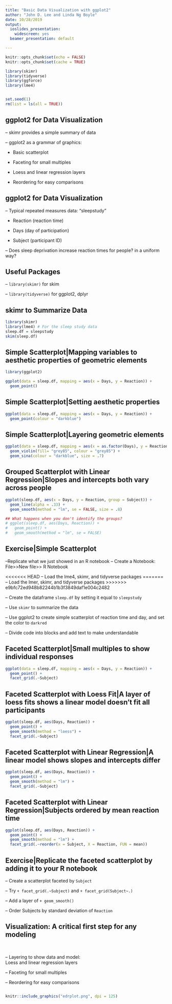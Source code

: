 ```yaml
---
title: "Basic Data Visualization with ggplot2"
author: "John D. Lee and Linda Ng Boyle"
date: 10/28/2019
output:
  ioslides_presentation:
    widescreen: yes
  beamer_presentation: default

---
```


<style>
.forceBreak { -webkit-column-break-after: always; break-after: column; column-width: 500px }

</style>

```r
knitr::opts_chunk$set(echo = FALSE)
knitr::opts_chunk$set(cache = TRUE)

library(skimr)
library(tidyverse)
library(ggforce)
library(lme4)


set.seed(1)
rm(list = ls(all = TRUE))
```


## ggplot2 for Data Visualization{.build}

-- skimr provides a simple summary of data

-- ggplot2 as a grammar of graphics: 

  - Basic scatterplot
  
  - Faceting for small multiples
  
  - Loess and linear regression layers
  
  - Reordering for easy comparisons
  
  
## ggplot2 for Data Visualization{.build}

 -- Typical repeated measures data: "sleepstudy"

  - Reaction (reaction time)
  
  - Days (day of participation)
  
  - Subject (participant ID)
  
-- Does sleep deprivation increase reaction times for people? in a uniform way?


## Useful Packages

-- ``library(skimr)`` for skim 

-- ``library(tidyverse)`` for ggplot2, dplyr


## skimr to Summarize Data{.smaller}

```r
library(skimr)
library(lme4) # For the sleep study data
sleep.df = sleepstudy
skim(sleep.df)
```

## Simple Scatterplot|Mapping variables to aesthetic properties of geometric elements{.smaller}
```r
library(ggplot2)

ggplot(data = sleep.df, mapping = aes(x = Days, y = Reaction)) + 
  geom_point()
```


## Simple Scatterplot|Setting aesthetic properties{.smaller}
```r

ggplot(data = sleep.df, mapping = aes(x = Days, y = Reaction)) + 
  geom_point(colour = "darkblue") 
```

## Simple Scatterplot|Layering geometric elements{.smaller}
```r

ggplot(data = sleep.df, mapping = aes(x = as.factor(Days), y = Reaction)) + 
  geom_violin(fill= "grey85", colour = "grey85") +
  geom_sina(colour = "darkblue", size = .7)
```


## Grouped Scatterplot with Linear Regression|Slopes and intercepts both vary across people{.smaller}
```r

ggplot(sleep.df, aes(x = Days, y = Reaction, group = Subject)) + 
  geom_line(alpha = .33) +
  geom_smooth(method = "lm", se = FALSE, size = .8)

## What happens when you don't identify the groups?
# ggplot(sleep.df, aes(Days, Reaction)) + 
#   geom_point() +
#   geom_smooth(method = "lm", se = FALSE)
```


## Exercise|Simple Scatterplot 
--Replicate what we just showed in an R notebook
-- Create a Notebook: File>>New file>> R Notebook

<<<<<<< HEAD
-- Load the lme4, skimr, and tidyverse packages
=======
-- Load the lmer, skimr, and tidyverse packages
>>>>>>> e9bfc72ed948b82244b1b3f3849daf1e004c2482

-- Create the dataframe ``sleep.df`` by setting it equal to ``sleepstudy``

-- Use ``skimr`` to summarize the data

-- Use ggplot2 to create simple scatterplot of reaction time and day, and set the color to ``darkred``

-- Divide code into blocks and add text to make understandable


## Faceted Scatterplot|Small multiples to show individual responses{.smaller}
```r

ggplot(data = sleep.df, mapping = aes(x = Days, y = Reaction)) + 
  geom_point() +
  facet_grid(.~Subject)

```




## Faceted Scatterplot with Loess Fit|A layer of loess fits shows a linear model doesn't fit all participants{.smaller}
```r

ggplot(sleep.df, aes(Days, Reaction)) + 
  geom_point() +
  geom_smooth(method = "loess") +
  facet_grid(.~Subject)
```

## Faceted Scatterplot with Linear Regression|A linear model shows slopes and intercepts differ{.smaller}
```r

ggplot(sleep.df, aes(Days, Reaction)) + 
  geom_point() +
  geom_smooth(method = "lm") +
  facet_grid(.~Subject)
```

## Faceted Scatterplot with Linear Regression|Subjects ordered by mean reaction time{.smaller}
```r

ggplot(sleep.df, aes(Days, Reaction)) + 
  geom_point() +
  geom_smooth(method = "lm") +
  facet_grid(.~reorder(x = Subject, X = Reaction, FUN = mean))
```


## Exercise|Replicate the faceted scatterplot by adding it to your R notebook

-- Create a scatterplot faceted by ``Subject`` 

-- Try ``+ facet_grid(.~Subject)`` and ``+ facet_grid(Subject~.)``

-- Add a layer of ``+ geom_smooth()``

-- Order Subjects by standard deviation of ``Reaction``





## Visualization: A critical first step for any modeling{.columns-2}

<br />

-- Layering to show data and model: <br />Loess and linear regression layers

-- Faceting for small multiples

-- Reordering for easy comparisons


<p class="forceBreak"></p>
```r

knitr::include_graphics("edrplot.png", dpi = 125)

```

